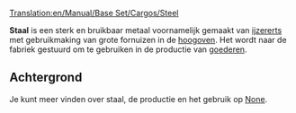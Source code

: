 [[Translation:en/Manual/Base Set/Cargos/Steel]]

{{nl/Manual/Base Set/Cargos/Vracht|name=Staal
|image=en/Manual/Base Set/Cargos/Steel.png
|geproduceerd=[[nl/Manual/Base Set/Industries/Hoogoven|Hoogoven]]
|geaccepteerd=[[nl/Manual/Base Set/Industries/Fabriek|Fabriek]]
}}

'''Staal''' is een sterk en bruikbaar metaal voornamelijk gemaakt van [[nl/Manual/Base Set/Cargos/IJzererts|ijzererts]] met gebruikmaking van grote fornuizen in de [[nl/Manual/Base Set/Industries/Hoogoven|hoogoven]]. Het wordt naar de fabriek gestuurd om te gebruiken in de productie van [[nl/Manual/Base Set/Cargos/Goederen|goederen]].

==Achtergrond==
Je kunt meer vinden over staal, de productie en het gebruik op [https://www.wikipedia.org/wiki/Steel None].